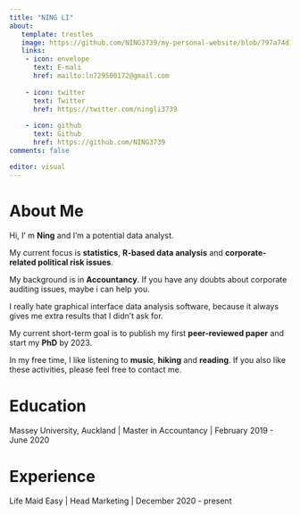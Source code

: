 ```yaml
---
title: "NING LI"
about:
   template: trestles
   image: https://github.com/NING3739/my-personal-website/blob/797a74d18665e9f6136ef9e862e990067f7627c8/NING%20LI.jpeg?raw=true
   links:
    - icon: envelope
      text: E-mali
      href: mailto:ln729500172@gmail.com
  
    - icon: twitter
      text: Twitter
      href: https://twitter.com/ningli3739
    
    - icon: github
      text: Github
      href: https://github.com/NING3739
comments: false

editor: visual
---
```


::: panel-tabset
# About Me

Hi, I' m **Ning** and I'm a potential data analyst.

My current focus is **statistics**, **R-based data analysis** and **corporate-related political risk issues**.

My background is in **Accountancy**. If you have any doubts about corporate auditing issues, maybe i can help you.

I really hate graphical interface data analysis software, because it always gives me extra results that I didn't ask for.

My current short-term goal is to publish my first **peer-reviewed paper** and start my **PhD** by 2023.

In my free time, I like listening to **music**, **hiking** and **reading**. If you also like these activities, please feel free to contact me.

# Education

Massey University, Auckland \| Master in Accountancy \| February 2019 - June 2020

# Experience

Life Maid Easy \| Head Marketing \| December 2020 - present
:::
